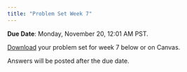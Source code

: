 ```yaml
---
title: "Problem Set Week 7"
---
```


**Due Date**: Monday, November 20, 12:01 AM PST.

[Download](https://github.com/emoriebeck/psc290-data-FQ23/raw/main/05-assignments/07-ps7/problemset7.zip) your problem set for week 7 below or on Canvas.

Answers will be posted after the due date.

